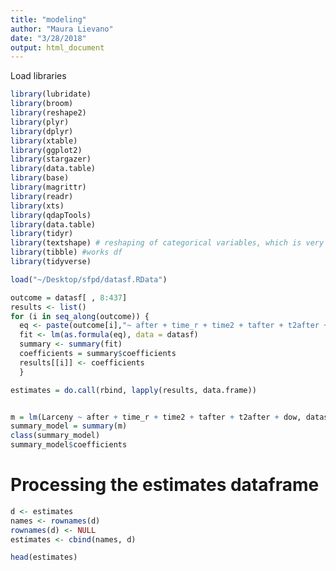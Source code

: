 ```yaml
---
title: "modeling"
author: "Maura Lievano"
date: "3/28/2018"
output: html_document
---
```


Load libraries 
```r
library(lubridate)
library(broom)
library(reshape2)
library(plyr)
library(dplyr)
library(xtable)
library(ggplot2)
library(stargazer)
library(data.table)
library(base)
library(magrittr)
library(readr)
library(xts)
library(qdapTools)
library(data.table)
library(tidyr)
library(textshape) # reshaping of categorical variables, which is very cool 
library(tibble) #works df
library(tidyverse)

```


```r
load("~/Desktop/sfpd/datasf.RData")
```

```r
outcome = datasf[ , 8:437]
results <- list()
for (i in seq_along(outcome)) {
  eq <- paste(outcome[i],"~ after + time_r + time2 + tafter + t2after + dow")
  fit <- lm(as.formula(eq), data = datasf)
  summary <- summary(fit)
  coefficients = summary$coefficients
  results[[i]] <- coefficients
  }
```



```r
estimates = do.call(rbind, lapply(results, data.frame))
```
```r

```

```r
m = lm(Larceny ~ after + time_r + time2 + tafter + t2after + dow, datasf)
summary_model = summary(m)
class(summary_model)
summary_model$coefficients
```
# Processing the estimates dataframe
```r
d <- estimates
names <- rownames(d)
rownames(d) <- NULL
estimates <- cbind(names, d)
```

```r
head(estimates)
```


